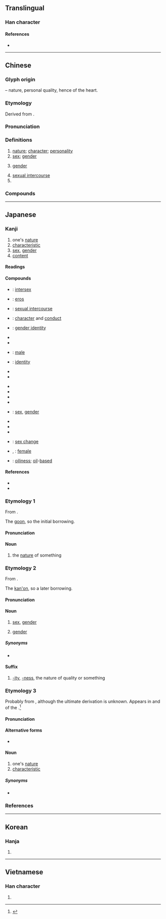 {{character info/new}}
==Translingual==

===Han character===
{{Han char|rn=61|rad=心|as=05|sn=8|four=95010|canj=PHQM|ids=⿰忄生}}

====References====
* {{Han ref|kx=0381.240|dkj=10478|dj=0710.090|hdz=42286.040|uh=6027|ud=24615|bh=A9CA|bd=43466}}

----

==Chinese==
{{zh-forms}}

===Glyph origin===
{{Han etym}}
{{Han compound|心|alt1=忄|t1=heart|生|ls=psc|c1=s|c2=p}} – nature, personal quality, hence of the heart.

===Etymology===
Derived from {{och-l|生|to live; to be born; innate}}.

===Pronunciation===
{{zh-pron
|m=xìng
|m-s=
|c=sing3
|c-t=
|g=
|h=pfs=sin
|j=
|mb=sia̿ng
|md=sáng/séng
|md_note=sáng - colloquial; séng - literary
|mn=sèng/xm,qz,tp,lk,sx,km,mg,hc:sìⁿ/zz,kh,tn,yl,tc:sèⁿ
|mn_note=sèng - literary; sìⁿ/sèⁿ - vernacular (limited, e.g. {{zh-l|*性命}})
|mn-t=sên3
|w=2xin
|x=
|mc=y
|oc=y
|cat=n
}}

===Definitions===
{{zh-hanzi}}

# [[nature]]; [[character]]; [[personality]]
# [[sex]]; [[gender]]
# {{lb|zh|linguistics}} [[gender]]
# [[sexual intercourse]]
# {{n-g|Suffix forming nouns and adjectives, denoting qualities.}}

===Compounds===
{{zh-der|可及性|性交|性感|一性|一沖性子|一致性|一般性|三因佛性|三性一際|三無性|三自性|不乾性油|不孕性|不習水性|世界性|中性|中性花|乖性兒|亂性|二性子|二重性|五種性|人性|人性枷鎖|人性管理|任性|任性妄為|伐性|伐性之斧|佛性|使性子|依賴性|修身養性|個性|個性難改|倚賴性|假性|假性近視|偶性|偶然性|儘性|先天性|光期性|全國性|全性|全無人性|兩性|兩性人|兩性差異|兩性生殖|兩性花|兩性關係|共性|刺激性|前瞻性|剛性|剛性憲法|剛性路面|剛愎性成|副性徵|劣性|劣根性|動心忍性|化學性質|化性|危險性|受性|可塑性|可教性|可溶性|可燃性|可看性|可能性|可讀性|可變性|同性|同性戀|向光性|向地性|向日性|向溼性|向電性|吟詠性情|吟詠情性|吸溼性|品性|單性花|單食性|嗜殺成性|嚴氣正性|四性|國民性|國際性|土性|地域性|坐性|執性|基性岩石|塑性|塑性加工|壓倒性|壓縮性|壞了性命|多元性|多樣性|多發性|多重性格|天性|女性|女性主義|女性意識|女性節目|女性藝術|女性觀點|奴性|好性子|好性氣|季節性|定性|定性睜睛|小性兒|少成若性|展性|屬性|左性|延展性|延性|建設性|弄小性兒|弄左性|弄性|弄性尚氣|彈性|彈性上班|彈性勢能|彈性工時|彈性放假|彈性模數|彈性疲乏|彈性纖維|彈性限度|德性|心性|忍性|忘性|快性|怡情悅性|怡情理性|怡情養性|急性|急性子|急性病|性侵犯|性兒|性具|性冷感|性分|性別|性別歧視|性向|性向測驗|性命|性命之交|性命之憂|性命交關|性善說|性器|性器官|性地|性如烈火|性子|性工作者|性徵|性急|性情|性情中人|性情相近|性惡說|性慾|性教育|性染色體|性根|性格|性格悲劇|性氣|性海|性潑凶頑|性激素|性無能|性犯罪|性狀|性理學|性生活|性病|性發|性相|性空|性細胞|性能|性腺|性色|性荷爾蒙|性行|性行為|性變態|性質|性起|性開放|性靈|性靈派|性騷擾|性體|悟性|情性|惡性|惡性倒閉|惡性循環|惡性競爭|惡性腫瘤|惡性貧血|惰性|感性|感性知識|慢性|慢性子|慢性病|慢性自殺|慣性|慣性定律|慣性導航|戲劇性|所得彈性|技術性|抗藥性|拗性|捺定性子|排他性|擰性|放射性|整體性|新女性|旋光性|旱性植物|明心見性|易感性|時間性|普遍性|智性化|有性生殖|有性繁殖|有性雜交|有血性|本性|本性難移|柔性勸導|柔性憲法|柴毀滅性|根性|楊花水性|模仿性|機動性|死性|殺性子|毀不滅性|毀形滅性|母性|母性愛|毒性|民族性|民族性格|民族習性|氣性|水性|水性楊花|水性隨邪|水活性|決定性|決裂索性|沒剛性|沒性氣|沒氣性|沒耳性|沒血性|沒記性|油性|法性|法性宗|活性|活性疫苗|活性碳|活性菌|流動性|流和心性|淑性|滅性|滅絕人性|潑性命|火性|火性強陽|烈性|無性生殖|煞性子|熱敏性|爆炸性|父子天性|爽性|牛心左性|牛性|物性|物理性質|特性|特性美|特殊性|特殊性向|獃性|獨抒性靈|獸性|率性|理性|理性主義|理性時代|理性認識|理論性|生性|由性|男性|異性|異營性|癖性|發性|盡性|直性子|真性|知性|知性之旅|硬性|硬性規定|磁性|磁性體|社會性|神性|秉性|稟性|種性|積極性|窮理盡性|第一性徵|第二性徵|筆性|納蘭性德|純粹理性|素性|索性|線性代數|線性規劃|縱性|羊性|群性|習以成性|習性|習慣性|習與性成|耍水性|耐性|耐著性子|耳性|背光性|脆性|脾性|脾氣情性|腦性麻痺|自性|自營性|至性|舊性|良性|良性瘤|良性競爭|良性腫瘤|苛性鹼|苛性鹽|蓋然性|藝術性|藥性|藥性氣|蘭心蕙性|血性|見性成佛|規律性|記性|詞性|調性|識水性|變性|變性人|變性手術|變性氣團|變性酒精|象徵性|豺狼成性|資性|賊性|賦性|賭性|超導電性|趨光性|趨水性|趨熱性|身家性命|軟性|軟性新聞|迫切性|透光性|透性膜|透水性|通性|逞性子|週期性|適性|還性|酸性|重要性|野性|長性|陣發性|陰性|陰性植物|陽性|陽性植物|隱性|隱性傳染|雄性|雄性激素|雌性|靈性|非塑性|非法性|韌性|順性|頤性養壽|頤神養性|顆粒性|顯性|風火性|風雷之性|食性|養性|養性修真|養性存身|體性|鬧性子|鹼性|鹼性電池|鹼性食品|麋鹿之性|黏性|黨性|龍性|魔性|罪性|災難性}}

{{zh-cat|Elementary}}

----

==Japanese==

===Kanji===
{{ja-kanji|grade=5|rs=心05}}

# one's [[nature]]
# [[characteristic]]
# [[sex]], [[gender]]
# [[content]]

====Readings====
{{ja-readings
|goon=しょう<しやう
|kanon=せい
|kun=さが-, なりくせ
|nanori=なり, もと
}}

====Compounds====
{{der-top|Compounds}}
* {{ja-r|間性|かんせい}}: [[intersex]]
* {{ja-r|性愛|せいあい}}: [[eros]]
* {{ja-r|性交|せいこう}}: [[sexual intercourse]]
* {{ja-r|性行|せいこう}}: [[character]] and [[conduct]]
* {{ja-r|性同一性|せい どういつせい}}: [[gender identity]]
* {{ja-r|性分|しょうぶん}}
* {{ja-r|性善説|せいぜんせつ}}
* {{ja-r|男性|だんせい}}: [[male]]
* {{ja-r|同一性|どういつせい}}: [[identity]]
* {{ja-r|性急|せいきゅう}}
* {{ja-r|性悪説|せいあくせつ}}
{{der-mid}}
* {{ja-r|性情|せいじょう}}
* {{ja-r|中性|ちゅうせい}}
* {{ja-r|性格|せいかく}}
* {{ja-r|性癖|せいへき}}
* {{ja-r|性別|せいべつ}}: [[sex]], [[gender]]
* {{ja-r|性能|せいのう}}
* {{ja-r|悪性|あくせい}}
* {{ja-r|性質|せいしつ}}
* {{ja-r|性転換|せいてんかん}}: [[sex change]]
* {{ja-r|女性|じょせい}}, {{ja-r|女性|にょしょう}}: [[female]]
* {{ja-r|油性|ゆせい}}: [[oiliness]]; [[oil]]-[[based]]
{{der-bottom}}

====References====
* {{S-JIS|90AB}}
* {{JIS|402D}}

===Etymology 1===
{{ja-kanjitab|しょう|yomi=o}}
From {{etyl|ltc|ja|sort=しょう}} {{m|zh|性|tr=sjeng<sup>H</sup>||nature of something, inherent quality}}.

The [[呉音#Japanese|goon]], so the initial borrowing.

====Pronunciation====
{{ja-pron|yomi=goon|しょう|acc=1|acc_ref=DJR,NHK}}

====Noun====
{{ja-noun|しょう|hhira=しやう}}

# the [[nature]] of something

===Etymology 2===
{{ja-kanjitab|せい|yomi=o}}
From {{etyl|ltc|ja|sort=せい}} {{m|zh|性|tr=sjeng<sup>H</sup>||nature of something, inherent quality}}.

The [[漢音#Japanese|kan'on]], so a later borrowing.

====Pronunciation====
{{ja-pron|yomi=kanon|せい|acc=1|acc_ref=DJR,NHK}}

====Noun====
{{ja-noun|せい}}

# [[sex]], [[gender]]
# {{lb|ja|grammar|sort=せい}} [[gender]]

=====Synonyms=====
* {{ja-r|性別|せいべつ}}

====Suffix====
{{ja-pos|せい|suffix}}

# [[-ity]], [[-ness]], the nature of quality or something

===Etymology 3===
{{ja-kanjitab|さが|yomi=k}}
Probably from {{etyl|ojp|ja|sort=さが}}, although the ultimate derivation is unknown. Appears in ''{{w|The Tale of Genji}}'' and ''{{w|The Tales of Ise}}'' of the {{w|Heian period}}.<ref name="KDJ">{{R:Kokugo Dai Jiten}}</ref>

====Pronunciation====
{{ja-pron|yomi=k|さが|acc=1|acc_ref=DJR,NHK}}

====Alternative forms====
* {{ja-l|相}}

====Noun====
{{ja-noun|さが}}

# one's [[nature]]
# [[characteristic]]

=====Synonyms=====
* {{ja-r|本能|ほんのう}}

===References===
<references/>

----

==Korean==

===Hanja===
{{ko-hanja|hangeul=성|eumhun=|rv=seong|mr=sŏng|y=seng}}

# {{defn|lang=ko|sort=心05}}

----

==Vietnamese==

===Han character===
{{vi-hantu|[[tính]], [[dính]], [[tánh]]|rs=心05}}

# {{defn|lang=vi|sort=心05}}